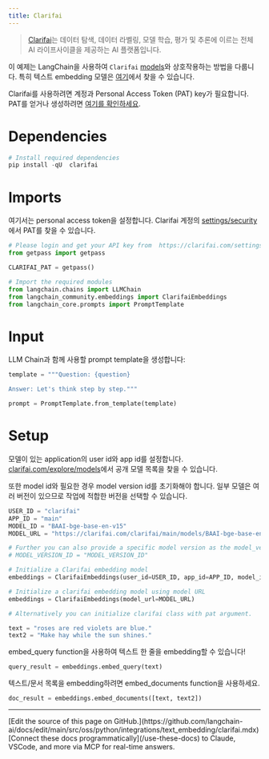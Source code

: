 ```yaml
---
title: Clarifai
---
```


>[Clarifai](https://www.clarifai.com/)는 데이터 탐색, 데이터 라벨링, 모델 학습, 평가 및 추론에 이르는 전체 AI 라이프사이클을 제공하는 AI 플랫폼입니다.

이 예제는 LangChain을 사용하여 `Clarifai` [models](https://clarifai.com/explore/models)와 상호작용하는 방법을 다룹니다. 특히 텍스트 embedding 모델은 [여기](https://clarifai.com/explore/models?page=1&perPage=24&filterData=%5B%7B%22field%22%3A%22model_type_id%22%2C%22value%22%3A%5B%22text-embedder%22%5D%7D%5D)에서 찾을 수 있습니다.

Clarifai를 사용하려면 계정과 Personal Access Token (PAT) key가 필요합니다.
PAT를 얻거나 생성하려면 [여기를 확인하세요](https://clarifai.com/settings/security).

# Dependencies

```python
# Install required dependencies
pip install -qU  clarifai
```

# Imports

여기서는 personal access token을 설정합니다. Clarifai 계정의 [settings/security](https://clarifai.com/settings/security)에서 PAT를 찾을 수 있습니다.

```python
# Please login and get your API key from  https://clarifai.com/settings/security
from getpass import getpass

CLARIFAI_PAT = getpass()
```

```python
# Import the required modules
from langchain.chains import LLMChain
from langchain_community.embeddings import ClarifaiEmbeddings
from langchain_core.prompts import PromptTemplate
```

# Input

LLM Chain과 함께 사용할 prompt template을 생성합니다:

```python
template = """Question: {question}

Answer: Let's think step by step."""

prompt = PromptTemplate.from_template(template)
```

# Setup

모델이 있는 application의 user id와 app id를 설정합니다. [clarifai.com/explore/models](https://clarifai.com/explore/models)에서 공개 모델 목록을 찾을 수 있습니다.

또한 model id와 필요한 경우 model version id를 초기화해야 합니다. 일부 모델은 여러 버전이 있으므로 작업에 적합한 버전을 선택할 수 있습니다.

```python
USER_ID = "clarifai"
APP_ID = "main"
MODEL_ID = "BAAI-bge-base-en-v15"
MODEL_URL = "https://clarifai.com/clarifai/main/models/BAAI-bge-base-en-v15"

# Further you can also provide a specific model version as the model_version_id arg.
# MODEL_VERSION_ID = "MODEL_VERSION_ID"
```

```python
# Initialize a Clarifai embedding model
embeddings = ClarifaiEmbeddings(user_id=USER_ID, app_id=APP_ID, model_id=MODEL_ID)

# Initialize a clarifai embedding model using model URL
embeddings = ClarifaiEmbeddings(model_url=MODEL_URL)

# Alternatively you can initialize clarifai class with pat argument.
```

```python
text = "roses are red violets are blue."
text2 = "Make hay while the sun shines."
```

embed_query function을 사용하여 텍스트 한 줄을 embedding할 수 있습니다!

```python
query_result = embeddings.embed_query(text)
```

텍스트/문서 목록을 embedding하려면 embed_documents function을 사용하세요.

```python
doc_result = embeddings.embed_documents([text, text2])
```

---

<Callout icon="pen-to-square" iconType="regular">
    [Edit the source of this page on GitHub.](https://github.com/langchain-ai/docs/edit/main/src/oss/python/integrations/text_embedding/clarifai.mdx)
</Callout>
<Tip icon="terminal" iconType="regular">
    [Connect these docs programmatically](/use-these-docs) to Claude, VSCode, and more via MCP for    real-time answers.
</Tip>
